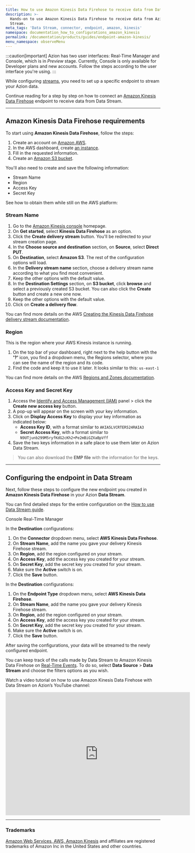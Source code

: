 ```yaml
---
title: How to use Amazon Kinesis Data Firehose to receive data from Data Stream
description: >-
  Hands-on to use Amazon Kinesis Data Firehose to receive data from Azion Data
  Stream.
meta_tags: 'Data Stream, connector, endpoint, amazon, kinesis'
namespace: documentation_how_to_configurations_amazon_kinesis
permalink: /documentation/products/guides/endpoint-amazon-kinesis/
menu_namespace: observeMenu
---
```



:::caution[important]
Azion has two user interfaces: Real-Time Manager and Console, which is in *Preview* stage. Currently, Console is only available for Developer plans and new accounts. Follow the steps according to the user interface you're using.
:::

While configuring [streams](/en/documentation/products/observe/data-stream/), you need to set up a specific endpoint to stream your Azion data.

Continue reading for a step by step on how to connect an [Amazon Kinesis Data Firehose](https://aws.amazon.com/kinesis/data-firehose/) endpoint to receive data from Data Stream.

---

## Amazon Kinesis Data Firehose requirements

To start using **Amazon Kinesis Data Firehose**, follow the steps:

1. Create an account on [Amazon AWS](https://portal.aws.amazon.com/billing/signup).
2. In the AWS dashboard, create [an instance](https://console.aws.amazon.com/kinesis/home).
3. Fill in the requested information.
4. Create an [Amazon S3 bucket](https://docs.aws.amazon.com/AmazonS3/latest/userguide/creating-bucket.html).

You'll also need to create and save the following information:

- Stream Name
- Region
- Access Key
- Secret Key

See how to obtain them while still on the AWS platform:

### Stream Name

1. Go to the [Amazon Kinesis console](https://console.aws.amazon.com/kinesis/home) homepage.
2. On **Get started**, select **Kinesis Data Firehose** as an option.
3. Click the **Create delivery stream** button. You'll be redirected to your stream creation page.
4. In the **Choose source and destination** section, on **Source**, select **Direct PUT**.
5. On **Destination**, select **Amazon S3**. The rest of the configuration options will load.
6. In the **Delivery stream name** section, choose a delivery stream name according to what you find most convenient.
7. Keep the other options with the default value.
8. In the **Destination Settings** section, on **S3 bucket**, click **browse** and select a previously created S3 bucket. You can also click the **Create** button and create a new one now.
9. Keep the other options with the default value.
10. Click on **Create a delivery flow**.

You can find more details on the AWS [Creating the Kinesis Data Firehose delivery stream documentation](https://docs.aws.amazon.com/sns/latest/dg/firehose-example-create-delivery-stream.html).

### Region

This is the region where your AWS Kinesis instance is running.

1. On the top bar of your dashboard, right next to the help button with the **'?'** icon, you find a dropdown menu, the Regions selector, where you can see the name of the region and its code.
2. Find the code and keep it to use it later. It looks similar to this: `us-east-1`

You can find more details on the AWS [Regions and Zones documentation](https://docs.aws.amazon.com/AWSEC2/latest/UserGuide/using-regions-availability-zones.html).

### Access Key and Secret Key

1. Access the [Identify and Access Management (IAM)](https://us-east-1.console.aws.amazon.com/iam/home#/security_credentials$access_key) panel > click the **Create new access key** button.
2. A pop-up will appear on the screen with your key information.
3. Click on **Display Access Key** to display your key information as indicated below:
    - **Access Key ID**, with a format similar to `AKIA5LVCRTER524RAIA3`
    - **Secret Access Key**, with a format similar to `N9UTjunb299M5ryfKdG2cKh2+Pe2mBiGZXaBpVff`
4. Save the two keys information in a safe place to use them later on Azion Data Stream.

> You can also download the **EMP file** with the information for the keys.

---

## Configuring the endpoint in Data Stream

Next, follow these steps to configure the new endpoint you created in **Amazon Kinesis Data Firehose** in your Azion **Data Stream**.

You can find detailed steps for the entire configuration on the [How to use Data Stream guide](/en/documentation/products/guides/use-data-stream/).

<Tabs client:visible>
    <Fragment slot="tab.console">Console</Fragment>
    <Fragment slot="tab.rtm">Real-Time Manager</Fragment>

<Fragment slot="panel.console">

In the **Destination** configurations:

1. On the **Connector** dropdown menu, select **AWS Kinesis Data Firehose**.
2. On **Stream Name**, add the name you gave your delivery Kinesis Firehose stream.
3. On **Region**, add the region configured on your stream.
4. On **Access Key**, add the access key you created for your stream.
5. On **Secret Key**, add the secret key you created for your stream.
6. Make sure the **Active** switch is on.
7. Click the **Save** button.

</Fragment>

<Fragment slot="panel.rtm">

In the **Destination** configurations:

1. On the **Endpoint Type** dropdown menu, select **AWS Kinesis Data Firehose**.
2. On **Stream Name**, add the name you gave your delivery Kinesis Firehose stream.
3. On **Region**, add the region configured on your stream.
4. On **Access Key**, add the access key you created for your stream.
5. On **Secret Key**, add the secret key you created for your stream.
6. Make sure the **Active** switch is on.
7. Click the **Save** button.

</Fragment>
</Tabs>

After saving the configurations, your data will be streamed to the newly configured endpoint.

You can keep track of the calls made by Data Stream to Amazon Kinesis Data Firehose on [Real-Time Events](/en/documentation/products/observe/real-time-events/). To do so, select **Data Source** > **Data Stream** and choose the filters options as you wish.

Watch a video tutorial on how to use Amazon Kinesis Data Firehose with Data Stream on Azion’s YouTube channel:

<iframe
   src="https://www.youtube.com/embed/YOeHXAiYUHw"
   title="Using Amazon Kinesis Data Firehose to receive data from Azion Data Stream"
   loading="lazy"
   width="600"
   height="400"
   frameborder="0"
   allow="accelerometer; autoplay; clipboard-write; encrypted-media; gyroscope; picture-in-picture; web-share"
   allowfullscreen></iframe>

---

### Trademarks

[Amazon Web Services, AWS, Amazon Kinesis](https://aws.amazon.com/pt/kinesis/) and affiliates are registered trademarks of Amazon Inc in the United States and other countries.




